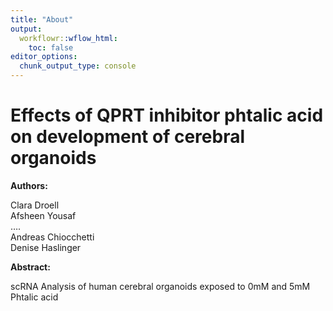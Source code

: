 ```yaml
---
title: "About"
output:
  workflowr::wflow_html:
    toc: false
editor_options:
  chunk_output_type: console
---
```


# Effects of QPRT inhibitor phtalic acid on development of cerebral organoids

**Authors:**

Clara Droell\
Afsheen Yousaf\
....\
Andreas Chiocchetti\
Denise Haslinger \

**Abstract:**

scRNA Analysis of human cerebral organoids exposed to 0mM and 5mM Phtalic acid
